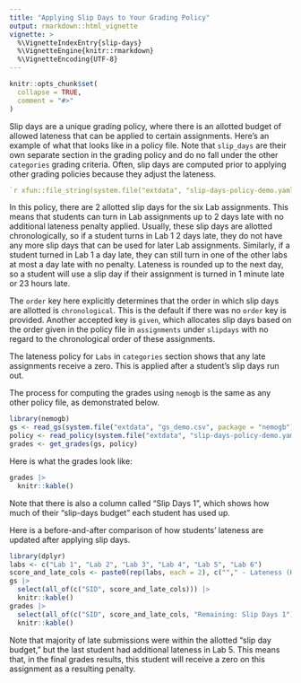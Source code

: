 ```yaml
---
title: "Applying Slip Days to Your Grading Policy"
output: rmarkdown::html_vignette
vignette: >
  %\VignetteIndexEntry{slip-days}
  %\VignetteEngine{knitr::rmarkdown}
  %\VignetteEncoding{UTF-8}
---
```


```r
knitr::opts_chunk$set(
  collapse = TRUE,
  comment = "#>"
)
```

Slip days are a unique grading policy, where there is an allotted budget of allowed lateness that can be applied to certain assignments. Here's an example of what that looks like in a policy file. Note that `slip_days` are their own separate section in the grading policy and do no fall under the other `categories` grading criteria. Often, slip days are computed prior to applying other grading policies because they adjust the lateness.
```yaml
`r xfun::file_string(system.file("extdata", "slip-days-policy-demo.yaml", package = "nemogb"))`

```
In this policy, there are 2 allotted slip days for the six Lab assignments. This means that students can turn in Lab assignments up to 2 days late with no additional lateness penalty applied. Usually, these slip days are allotted chronologically, so if a student turns in Lab 1 2 days late, they do not have any more slip days that can be used for later Lab assignments. Similarly, if a student turned in Lab 1 a day late, they can still turn in one of the other labs at most a day late with no penalty. Lateness is rounded up to the next day, so a student will use a slip day if their assignment is turned in 1 minute late or 23 hours late.

The `order` key here explicitly determines that the order in which slip days are allotted is `chronological`. This is the default if there was no `order` key is provided. Another accepted key is `given`, which allocates slip days based on the order given in the policy file in `assignments` under `slipdays` with no regard to the chronological order of these assignments.

The lateness policy for `Labs` in `categories` section shows that any late assignments receive a zero. This is applied after a student's slip days run out.

The process for computing the grades using `nemogb` is the same as any other policy file, as demonstrated below.
```r
library(nemogb)
gs <- read_gs(system.file("extdata", "gs_demo.csv", package = "nemogb"))
policy <- read_policy(system.file("extdata", "slip-days-policy-demo.yaml", package = "nemogb"))
grades <- get_grades(gs, policy)
```

Here is what the grades look like:
```r
grades |>
  knitr::kable()
```

Note that there is also a column called "Slip Days 1", which shows how much of their "slip-days budget" each student has used up.

Here is a before-and-after comparison of how students' lateness are updated after applying slip days.
```r
library(dplyr)
labs <- c("Lab 1", "Lab 2", "Lab 3", "Lab 4", "Lab 5", "Lab 6")
score_and_late_cols <- paste0(rep(labs, each = 2), c(""," - Lateness (H:M:S)"))
gs |>
  select(all_of(c("SID", score_and_late_cols))) |>
  knitr::kable()
grades |>
  select(all_of(c("SID", score_and_late_cols, "Remaining: Slip Days 1")))|>
  knitr::kable()
```
Note that majority of late submissions were within the allotted "slip day budget," but the last student had additional lateness in Lab 5. This means that, in the final grades results, this student will receive a zero on this assignment as a resulting penalty.
